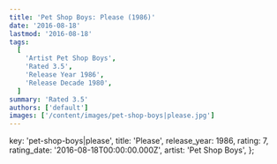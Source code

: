 ```yaml
---
title: 'Pet Shop Boys: Please (1986)'
date: '2016-08-18'
lastmod: '2016-08-18'
tags:
  [
    'Artist Pet Shop Boys',
    'Rated 3.5',
    'Release Year 1986',
    'Release Decade 1980',
  ]
summary: 'Rated 3.5'
authors: ['default']
images: ['/content/images/pet-shop-boys|please.jpg']
---
```


  key: 'pet-shop-boys|please',
  title: 'Please',
  release_year: 1986,
  rating: 7,
  rating_date: '2016-08-18T00:00:00.000Z',
  artist: 'Pet Shop Boys',
};

<MusicRating data={data} />

